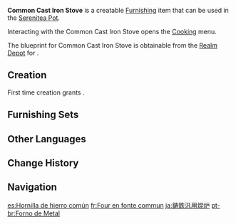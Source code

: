 {{Furnishing Infobox
|id             = 361313
|image          = Item Common Cast Iron Stove.png
|category       = Large Furnishing
|subcategory    = Table
|quality        = 3
|adeptal_energy = 60
|load           = 105
|reduced_load   = 79
|description    = An Inazuman metal stove made using traditional techniques. Its design is quite compact and can be moved about quite easily. It is very commonly used, and it is claimed that it can heat a wok about twice the diameter of the stove mouth with great efficacy.<br>[[Inazuma]] once had a period in which "raw foods" were all the rage, and while some fish did indeed have very delicious meat and eating raw food does provide some fine variety, one eats like this long-term at the risk of catching certain diseases. Such raw food would, in turn, depart from the central core of Inazuman gourmet when these inexpensive and easy-to-use stoves came into vogue.
|interaction    = Cooking
|blueprint      = Realm Depot
}}
'''Common Cast Iron Stove''' is a creatable [[Furnishing]] item that can be used in the [[Serenitea Pot]].

Interacting with the Common Cast Iron Stove opens the [[Cooking]] menu.

The blueprint for Common Cast Iron Stove is obtainable from the [[Realm Depot]] for {{Item|Realm Currency|24|x=160}}.

==Creation==
First time creation grants {{Item|Trust|24|x=60}}.
{{Recipe
|type = Creation
|time = 14h
|Iron Chunk = 8
|sort = Iron Chunk
}}

==Furnishing Sets==
{{Craft Usage|type=Furnishing Set}}

==Other Languages==
{{Other Languages
|default_hidden = 1
|en      = Common Cast Iron Stove
|zhs     = 铸铁泛用炉具
|zhs_rm  = Zhùtiě Fànyòng Lújù
|zht     = 鑄鐵泛用爐具
|zht_rm  = Zhùtiě Fànyòng Lújù
|ja      = 鋳鉄汎用焜炉
|ja_rm   = Chuutetsu Han'you Konro
|ko      = 무쇠 범용 노구
|es      = Hornilla de hierro común
|fr      = Four en fonte commun
|ru      = Обычная чугунная печь
|th      = เตาเหล็กอเนกประสงค์
|th_rm   = 
|vi      = Bếp Gang Đa Năng
|de      = Ofen aus Gusseisen
|id      = Tungku Besi Biasa
|pt      = Forno de Metal
|tr      = Sıradan Döküm Ocak
|it      = Fornello in ferro comune
}}

==Change History==
{{Change History|2.2}}

==Navigation==
{{Furnishing Navbox|interior}}

[[es:Hornilla de hierro común]]
[[fr:Four en fonte commun]]
[[ja:鋳鉄汎用焜炉]]
[[pt-br:Forno de Metal]]